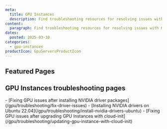 ```yaml
---
meta:
  title: GPU Instances
  description: Find troubleshooting resources for resolving issues with GPU Instances.
content:
  paragraph: Find troubleshooting resources for resolving issues with GPU Instances.
dates:
  posted: 2025-03-10
categories:
  - gpu-instances
productIcon: GpuServersProductIcon
---
```


<ProductHeader
  productName="GPU Instances troubleshooting"
  productLogo="instances"
  description="Learn how to fix common issues with Scaleway GPU Instances."
/>

## Featured Pages

<Grid>
    <DefaultCard
      title="Instances FAQ"
      description="General info on Scaleway Instances."
      url="/instances/faq/"
      label="See more"
    />
    <DefaultCard
      title="Choosing the right GPU Instance type"
      description="Select the best GPU Instance for your needs."
      url="/gpu/reference-content/choosing-gpu-instance-type/"
      label="See more"
    />
    <DefaultCard
      title="GPU Instances internet and Block Storage bandwidth overview"
      description="Bandwidth details for GPU Instances."
      url="/gpu/reference-content/gpu-instances-bandwidth-overview/"
      label="See more"
    />
</Grid>
<Grid>
    <DefaultCard
      title="NVIDIA GPU time-slicing with Kubernetes"
      description="Share a GPU across Kubernetes pods."
      url="/gpu/reference-content/kubernetes-gpu-time-slicing/"
      label="See more"
    />
    <DefaultCard
      title="Installing NVIDIA drivers on Ubuntu 22.04"
      description="Manually install NVIDIA drivers on Ubuntu."
      url="/gpu/troubleshooting/install-nvidia-drivers-ubuntu/"
      label="See more"
    />
    <DefaultCard
      title="Docker AI images"
      description="Ready-to-use AI Docker images."
      url="/gpu/reference-content/docker-images/"
      label="See more"
    />
</Grid>

## GPU Instances troubleshooting pages

<LinksList>
  - [Fixing GPU issues after installing NVIDIA driver packages](/gpu/troubleshooting/fix-driver-issues)
  - [Installing NVIDIA drivers on Ubuntu 22.04](/gpu/troubleshooting/install-nvidia-drivers-ubuntu)
  - [Fixing GPU issues after upgrading GPU Instances with cloud-init](/gpu/troubleshooting/updating-gpu-instance-with-cloud-init)
</LinksList>
